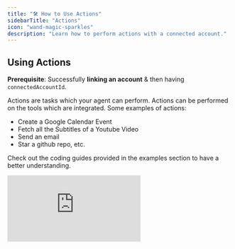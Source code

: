 ```yaml
---
title: "🛠️ How to Use Actions"
sidebarTitle: "Actions"
icon: "wand-magic-sparkles"
description: "Learn how to perform actions with a connected account."
---
```


## Using Actions

**Prerequisite**: Successfully **linking an account** & then having `connectedAccountId`.

Actions are tasks which your agent can perform. Actions can be performed on the tools which are integrated. Some examples of actions: 
* Create a Google Calendar Event 
* Fetch all the Subtitles of a Youtube Video 
* Send an email
* Star a github repo, etc.

Check out the coding guides provided in the examples section to have a better understanding.


<div
  style={{
    width: '100%',
    position: 'relative',
    paddingTop: '56.25%',
  }}>
  <iframe
    src="https://app.supademo.com/embed/clxuiweel0j7e12o2o1jhrk5t"
    frameBorder="0"
    title="Direct Action Execution"
    allow="clipboard-write"
    webkitallowfullscreen="true"
    mozallowfullscreen="true"
    allowfullscreen
    style={{
      position: 'absolute',
      top: 0,left: 0, width: '100%', height: '100%',
      border: '3px solid #5E43CE',
      borderRadius: '10px',
    }}/>
</div>


## **Types of Actions**

<Tabs>
  <Tab title="Default Actions">
    Composio supports a variety of default actions for each supported
    application.
  </Tab>
  <Tab title="Custom Actions">
    Our platform offers an extensible interface for defining custom actions for
    both custom and default applications. [Learn
    more.](https://app.composio.dev/apps/custom)
  </Tab>
  <Tab title="Local Code/Local Actions">
    Composio enables fetching authentication parameters for any connection,
    allowing you to execute code remotely and interact with API endpoints.
    Example: Use the `getConnection` endpoint to call GitHub, create an issue on
    your server, and fetch the access token. [Learn
    more](https://docs.composio.dev/actions/local-code)

    Local Actions are operations executed directly on the user's local system. 
    This allows for performing tasks such as file manipulations, running scripts, 
    or interacting with local resources, providing flexibility for scenarios where 
    cloud execution is not suitable.

    Local actions are particularly useful for:
    - Managing and organizing files and directories
    - Executing local scripts or programs
    - Integrating with local development environments

    By leveraging local actions, you can maintain control over your local 
    resources while utilizing the powerful capabilities of Composio for remote interactions and executions.
  </Tab>
</Tabs>

## Working with Actions (Fetch and Execute)

<Steps>
<Step title="Fetch Actions">
<Tabs>
<Tab title="Fetching Actions via Action ID">
Get Action/s Input Schema
<CodeGroup>
```javascript javascript
import dotenv from 'dotenv';
dotenv.config();

import { OpenAIToolSet } from "composio-core";



const toolset = new OpenAIToolSet({
    apiKey: process.env.COMPOSIO_API_KEY,
});

const tools = await toolset.get_actions({actions: ['github_issues_create']});
console.log(tools)
```
</CodeGroup>

The response will include the **Action's ID, Name and Input/Output schema** in **JSON Def**

<CodeGroup>
```JSON Sample Response
[
  {
    "name": "github_create_issue",
    "display_name": "Create Issue",
    "description": "Create a new issue in a repository.",
    "parameters": {
      "properties": {
        "owner": {
          "description": "Owner of the repository",
          "examples": [
            "openai",
            "facebook"
          ],
          "title": "Owner",
          "type": "string"
        }...
      },
      "required": [
        "owner"...
      ],
      "title": "CreateIssueRequest",
      "type": "object"
    },
    "response": {
      "properties": {
        ...
      }
    },
    "appId": "46f40473-cc29-4b52-98e0-a812ff2b44e3",
    "appKey": "github",
    "logo": "https://i.imgur.com/FAXkSDq.png",
    "appName": "Github",
    "enabled": true
  }
]
```
</CodeGroup>
</Tab>
<Tab title="Fetching Actions via Use-Case">
This is a demonstration on how to fetch actions based on specific use-cases using the CLI command. For example, to retrieve actions related to managing channel messages:
  <CodeGroup>
  ```bash bash
  composio actions --use-case 'get channel messages'
  ```
  </CodeGroup>
</Tab>
</Tabs>
</Step>

<Step title="Execute the action">
<CodeGroup>
```javascript javascript
import dotenv from 'dotenv';
dotenv.config();

import { OpenAIToolSet } from "composio-core";


const toolset = new OpenAIToolSet({
    apiKey: process.env.COMPOSIO_API_KEY,
});

toolset.execute_action({
    action: 'slack_chat_post_message',
    params: {
        text: 'Hello, world!',
        channel: 'D04N8SVQKKU'
    },
    entity_id: 'melissa'
});
```

</CodeGroup>
When executed successfully, action's response will be output. Output schema as returned by the /actions endpoint.
</Step>
</Steps>
